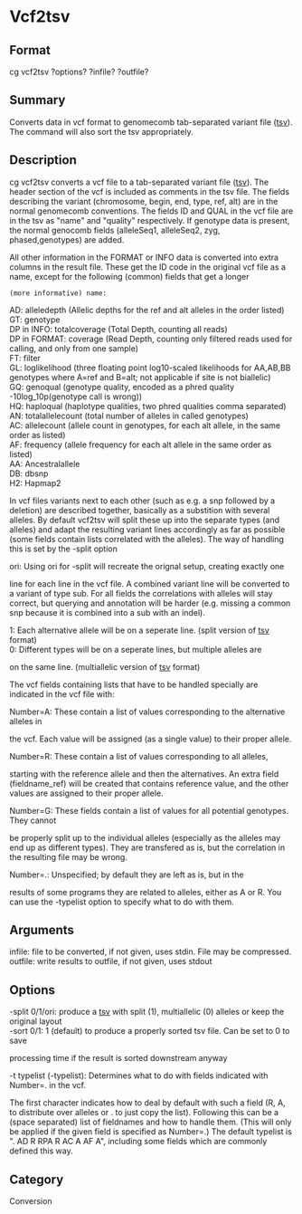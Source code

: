 = Vcf2tsv =

== Format ==
cg vcf2tsv ?options? ?infile? ?outfile?

== Summary ==
Converts data in vcf format to genomecomb tab-separated variant file ([[tsv]]).
The command will also sort the tsv appropriately.

== Description ==
cg vcf2tsv converts a vcf file to a tab-separated variant file ([[tsv]]).
The header section of the vcf is included as comments in the tsv file. The
fields describing the variant (chromosome, begin, end, type, ref, alt) are
in the normal genomecomb conventions. The fields ID and QUAL in the vcf
file are in the tsv as "name" and "quality" respectively. If genotype data
is present, the normal genocomb fields (alleleSeq1, alleleSeq2, zyg,
phased,genotypes) are added.

All other information in the FORMAT or INFO data is converted into extra
columns in the result file. These get the ID code in the original vcf file 
as a name, except for the following (common) fields that get a longer
 (more informative) name:
; AD: alleledepth (Allelic depths for the ref and alt alleles in the order listed)
; GT: genotype
; DP in INFO: totalcoverage (Total Depth, counting all reads)
; DP in FORMAT: coverage (Read Depth, counting only filtered reads used for calling, and only from one sample)
; FT: filter
; GL: loglikelihood (three floating point log10-scaled likelihoods for AA,AB,BB genotypes where A=ref and B=alt; not applicable if site is not biallelic)
; GQ: genoqual (genotype quality, encoded as a phred quality -10log_10p(genotype call is wrong))
; HQ: haploqual (haplotype qualities, two phred qualities comma separated)
; AN: totalallelecount (total number of alleles in called genotypes)
; AC: allelecount (allele count in genotypes, for each alt allele, in the same order as listed)
; AF: frequency (allele frequency for each alt allele in the same order as listed)
; AA: Ancestralallele
; DB: dbsnp
; H2: Hapmap2

In vcf files variants next to each other (such as e.g. a snp followed by a
deletion) are described together, basically as a substition with several
alleles. By default vcf2tsv will split these up into the separate types
(and alleles) and adapt the resulting variant lines accordingly as far as
possible (some fields contain lists correlated with the alleles).
The way of handling this is set by the -split option
;ori: Using ori for -split will recreate the orignal setup, creating exactly one
line for each line in the vcf file. A combined variant line will be converted to a
variant of type sub. For all fields the correlations with alleles will stay correct,
but querying and annotation will be harder (e.g. missing a common snp
because it is combined into a sub with an indel).
;1: Each alternative allele will be on a seperate line. (split version of [[tsv]] format)
;0: Different types will be on a seperate lines, but multiple alleles are
on the same line. (multiallelic version of [[tsv]] format)

The vcf fields containing lists that have to be handled specially are indicated in the
vcf file with:
; Number=A: These contain a list of values corresponding to the alternative alleles in
the vcf. Each value will be assigned (as a single value) to their proper allele.
; Number=R: These contain a list of values corresponding to all alleles,
starting with the reference allele and then the alternatives.
An extra field (fieldname_ref) will be created that contains reference value, and the
other values are assigned to their proper allele.
; Number=G: These fields contain a list of values for all potential genotypes. They cannot 
be properly split up to the individual alleles (especially as the alleles may end up
as different types). They are transfered as is, but the correlation in the resulting 
file may be wrong.
; Number=.: Unspecified; by default they are left as is, but in the
results of some programs they are related to alleles, either as A or R.
You can use the -typelist option to specify what to do with them.

== Arguments ==
; infile: file to be converted, if not given, uses stdin. File may be compressed.
; outfile: write results to outfile, if not given, uses stdout

== Options ==
; -split 0/1/ori: produce a [[tsv]] with split (1), multiallelic (0) alleles or keep the original layout
; -sort 0/1: 1 (default) to produce a properly sorted tsv file. Can be set to 0 to save
processing time if the result is sorted downstream anyway
; -t typelist (-typelist): Determines what to do with fields indicated with Number=. in the vcf.
The first character indicates how to deal by default with such a field (R,
A, to distribute over alleles or . to just copy the list). Following this
can be a (space separated) list of fieldnames and how to handle them.
(This will only be applied if the given field is specified as Number=.)
The default typelist is ". AD R RPA R AC A AF A", including some fields
which are commonly defined this way.

== Category ==
Conversion
